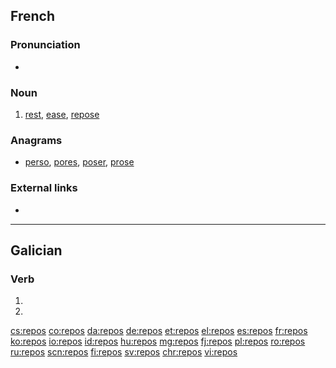 ==French==

===Pronunciation===
* {{audio|Fr-repos.ogg|audio|lang=fr}}

===Noun===
{{fr-noun|m|-}}

# [[rest]], [[ease]], [[repose]]

===Anagrams===
* [[perso#French|perso]], [[pores#French|pores]], [[poser#French|poser]], [[prose#French|prose]]

===External links===
* {{R:TLFi}}

----

==Galician==

===Verb===
{{gl-verb-form}}

# {{conjugation of|repoñer||2|s|pres|ind|lang=gl}}
# {{conjugation of|repór||2|s|pres|ind|lang=gl}}

[[cs:repos]]
[[co:repos]]
[[da:repos]]
[[de:repos]]
[[et:repos]]
[[el:repos]]
[[es:repos]]
[[fr:repos]]
[[ko:repos]]
[[io:repos]]
[[id:repos]]
[[hu:repos]]
[[mg:repos]]
[[fj:repos]]
[[pl:repos]]
[[ro:repos]]
[[ru:repos]]
[[scn:repos]]
[[fi:repos]]
[[sv:repos]]
[[chr:repos]]
[[vi:repos]]